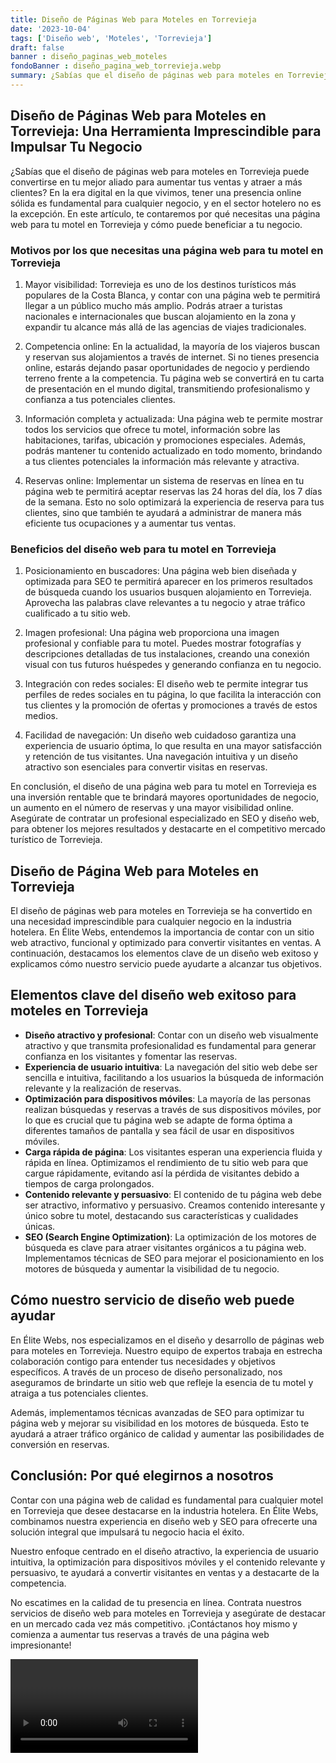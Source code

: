 ```yaml
---
title: Diseño de Páginas Web para Moteles en Torrevieja
date: '2023-10-04'
tags: ['Diseño web', 'Moteles', 'Torrevieja']
draft: false
banner : diseño_paginas_web_moteles
fondoBanner : diseño_pagina_web_torrevieja.webp
summary: ¿Sabías que el diseño de páginas web para moteles en Torrevieja puede convertirse en tu mejor aliado para aumentar tus ventas y atraer a más clientes? En la era digital en la que vivimos, tener una presencia online sólida es fundamental para cualquier negocio, y en el sector hotelero no es la excepción. En este artículo, te contaremos por qué necesitas una página web para tu motel en Torrevieja y cómo puede beneficiar a tu negocio.
---
```


## Diseño de Páginas Web para Moteles en Torrevieja: Una Herramienta Imprescindible para Impulsar Tu Negocio

¿Sabías que el diseño de páginas web para moteles en Torrevieja puede convertirse en tu mejor aliado para aumentar tus ventas y atraer a más clientes? En la era digital en la que vivimos, tener una presencia online sólida es fundamental para cualquier negocio, y en el sector hotelero no es la excepción. En este artículo, te contaremos por qué necesitas una página web para tu motel en Torrevieja y cómo puede beneficiar a tu negocio.

### Motivos por los que necesitas una página web para tu motel en Torrevieja

1. Mayor visibilidad: Torrevieja es uno de los destinos turísticos más populares de la Costa Blanca, y contar con una página web te permitirá llegar a un público mucho más amplio. Podrás atraer a turistas nacionales e internacionales que buscan alojamiento en la zona y expandir tu alcance más allá de las agencias de viajes tradicionales.

2. Competencia online: En la actualidad, la mayoría de los viajeros buscan y reservan sus alojamientos a través de internet. Si no tienes presencia online, estarás dejando pasar oportunidades de negocio y perdiendo terreno frente a la competencia. Tu página web se convertirá en tu carta de presentación en el mundo digital, transmitiendo profesionalismo y confianza a tus potenciales clientes.

3. Información completa y actualizada: Una página web te permite mostrar todos los servicios que ofrece tu motel, información sobre las habitaciones, tarifas, ubicación y promociones especiales. Además, podrás mantener tu contenido actualizado en todo momento, brindando a tus clientes potenciales la información más relevante y atractiva.

4. Reservas online: Implementar un sistema de reservas en línea en tu página web te permitirá aceptar reservas las 24 horas del día, los 7 días de la semana. Esto no solo optimizará la experiencia de reserva para tus clientes, sino que también te ayudará a administrar de manera más eficiente tus ocupaciones y a aumentar tus ventas.

### Beneficios del diseño web para tu motel en Torrevieja

1. Posicionamiento en buscadores: Una página web bien diseñada y optimizada para SEO te permitirá aparecer en los primeros resultados de búsqueda cuando los usuarios busquen alojamiento en Torrevieja. Aprovecha las palabras clave relevantes a tu negocio y atrae tráfico cualificado a tu sitio web.

2. Imagen profesional: Una página web proporciona una imagen profesional y confiable para tu motel. Puedes mostrar fotografías y descripciones detalladas de tus instalaciones, creando una conexión visual con tus futuros huéspedes y generando confianza en tu negocio.

3. Integración con redes sociales: El diseño web te permite integrar tus perfiles de redes sociales en tu página, lo que facilita la interacción con tus clientes y la promoción de ofertas y promociones a través de estos medios.

4. Facilidad de navegación: Un diseño web cuidadoso garantiza una experiencia de usuario óptima, lo que resulta en una mayor satisfacción y retención de tus visitantes. Una navegación intuitiva y un diseño atractivo son esenciales para convertir visitas en reservas.

En conclusión, el diseño de una página web para tu motel en Torrevieja es una inversión rentable que te brindará mayores oportunidades de negocio, un aumento en el número de reservas y una mayor visibilidad online. Asegúrate de contratar un profesional especializado en SEO y diseño web, para obtener los mejores resultados y destacarte en el competitivo mercado turístico de Torrevieja.

<GifSeo />

<Cta />

## Diseño de Página Web para Moteles en Torrevieja

El diseño de páginas web para moteles en Torrevieja se ha convertido en una necesidad imprescindible para cualquier negocio en la industria hotelera. En Élite Webs, entendemos la importancia de contar con un sitio web atractivo, funcional y optimizado para convertir visitantes en ventas. A continuación, destacamos los elementos clave de un diseño web exitoso y explicamos cómo nuestro servicio puede ayudarte a alcanzar tus objetivos.

## Elementos clave del diseño web exitoso para moteles en Torrevieja

- **Diseño atractivo y profesional**: Contar con un diseño web visualmente atractivo y que transmita profesionalidad es fundamental para generar confianza en los visitantes y fomentar las reservas.
- **Experiencia de usuario intuitiva**: La navegación del sitio web debe ser sencilla e intuitiva, facilitando a los usuarios la búsqueda de información relevante y la realización de reservas.
- **Optimización para dispositivos móviles**: La mayoría de las personas realizan búsquedas y reservas a través de sus dispositivos móviles, por lo que es crucial que tu página web se adapte de forma óptima a diferentes tamaños de pantalla y sea fácil de usar en dispositivos móviles.
- **Carga rápida de página**: Los visitantes esperan una experiencia fluida y rápida en línea. Optimizamos el rendimiento de tu sitio web para que cargue rápidamente, evitando así la pérdida de visitantes debido a tiempos de carga prolongados.
- **Contenido relevante y persuasivo**: El contenido de tu página web debe ser atractivo, informativo y persuasivo. Creamos contenido interesante y único sobre tu motel, destacando sus características y cualidades únicas.
- **SEO (Search Engine Optimization)**: La optimización de los motores de búsqueda es clave para atraer visitantes orgánicos a tu página web. Implementamos técnicas de SEO para mejorar el posicionamiento en los motores de búsqueda y aumentar la visibilidad de tu negocio.

## Cómo nuestro servicio de diseño web puede ayudar

En Élite Webs, nos especializamos en el diseño y desarrollo de páginas web para moteles en Torrevieja. Nuestro equipo de expertos trabaja en estrecha colaboración contigo para entender tus necesidades y objetivos específicos. A través de un proceso de diseño personalizado, nos aseguramos de brindarte un sitio web que refleje la esencia de tu motel y atraiga a tus potenciales clientes.

Además, implementamos técnicas avanzadas de SEO para optimizar tu página web y mejorar su visibilidad en los motores de búsqueda. Esto te ayudará a atraer tráfico orgánico de calidad y aumentar las posibilidades de conversión en reservas.

## Conclusión: Por qué elegirnos a nosotros

Contar con una página web de calidad es fundamental para cualquier motel en Torrevieja que desee destacarse en la industria hotelera. En Élite Webs, combinamos nuestra experiencia en diseño web y SEO para ofrecerte una solución integral que impulsará tu negocio hacia el éxito.

Nuestro enfoque centrado en el diseño atractivo, la experiencia de usuario intuitiva, la optimización para dispositivos móviles y el contenido relevante y persuasivo, te ayudará a convertir visitantes en ventas y a destacarte de la competencia.

No escatimes en la calidad de tu presencia en línea. Contrata nuestros servicios de diseño web para moteles en Torrevieja y asegúrate de destacar en un mercado cada vez más competitivo. ¡Contáctanos hoy mismo y comienza a aumentar tus reservas a través de una página web impresionante!

<Video />

<CtaBot job='Moteles' city='Torrevieja'/>

<Gmaps query='Torrevieja+españa+maps' />